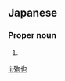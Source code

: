 ==Japanese==
{{ja-kanjitab|じゅん|や}}

===Proper noun===
{{ja-pos|じゅんや|proper}}

# {{given name|male|lang=ja|sort=しゅんや'}}

[[li:殉也]]